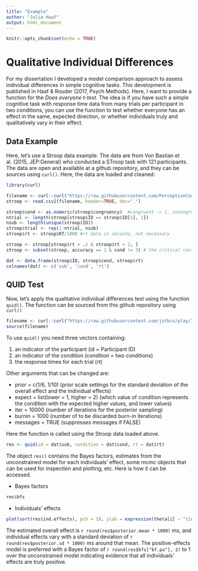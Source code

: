 ```yaml
---
title: "Example"
author: "Julia Haaf"
output: html_document
---
```


```r
knitr::opts_chunk$set(echo = TRUE)
```

# Qualitative Individual Differences

For my dissertation I developed a model comparison approach to assess individual differences in simple cognitive tasks. This development is published in Haaf & Rouder (2017, Psych Methods). Here, I want to provide a function for the *Does everyone t-test*. The idea is if you have such a simple cognitive task with response time data from many trials per participant in two conditions, you can use the function to test whether everyone has an effect in the same, expected direction, or whether individuals truly and qualitatively vary in their effect.

## Data Example

Here, let's use a Stroop data example. The data are from Von Bastian et al. (2015, JEP:General) who conducted a STroop task with 121 participants. The data are open and available at a github repository, and they can be sources using `curl()`. Here, the data are loaded and cleaned:

```r
library(curl)

filename <- curl::curl("https://raw.githubusercontent.com/PerceptionCognitionLab/data0/master/contexteffects/FlankerStroopSimon/LEF_stroop.csv")
stroop <- read.csv2(filename, header=TRUE, dec=".")

stroop$cond <- as.numeric(stroop$congruency)  #congruent -> 1, incongruent -> 2, neutral -> 3
ntrial <- length(stroop[stroop$ID == stroop$ID[1], 1])
nsub <- length(unique(stroop$ID))
stroop$trial <- rep(1:ntrial, nsub)
stroop$rt <- stroop$RT/1000 #rt data in seconds, not necessary

stroop <- stroop[stroop$rt > .2 & stroop$rt < 2, ]
stroop <- subset(stroop, accuracy == 1 & cond != 3) # the critical contrast is between congruent and incongruent

dat <- data.frame(stroop$ID, stroop$cond, stroop$rt)
colnames(dat) <- c('sub', 'cond', 'rt')
```

## QUID Test

Now, let's apply the qualitative individual differences test using the function `quid()`. The function can be sourced from this github repository using `curl()`

```r
filename <- curl::curl("https://raw.githubusercontent.com/jstbcs/play/7288a543f1bbab494f2e939a6bda1f077b84c2a7/Qualitative%20Individual%20Differences/quid.R")
source(filename)
```

To use `quid()` you need three vectors containing:

1. an indicator of the participant (id = Participant ID)
2. an indicator of the condition (condition = two conditions)
3. the response times for each trial (rt)

Other arguments that can be changed are:

- prior = c(1/6, 1/10) (prior scale settings for the standard deviation of the overall effect and the individual effects)
- expect = list(lower = 1, higher = 2) (which value of condition represents the condition with the expected higher values, and lower values)
- iter = 10000 (number of iterations for the posterior sampling)
- burnin = 1000 (number of to be discarded burn-in iterations)
- messages = TRUE (suppresses messages if FALSE)

Here the function is called using the Stroop data loaded above.

```r
res <- quid(id = dat$sub, condition = dat$cond, rt = dat$rt)
```

The object `res()` contains the Bayes factors, estimates from the unconstrained model for each individuals' effect, some mcmc objects that can be used for inspection and plotting, etc. Here is how it can be accessed.

- Bayes factors

```r
res$bfs
```

- Individuals' effects

```r
plot(sort(res$ind.effects), pch = 19, ylab = expression(theta[i] ~ "(in seconds)"))
```

The estimated overall effect is `r round(res$posterior.mean * 1000)` ms, and individual effects vary with a standard deviation of `r round(res$posterior.sd * 1000)` ms around that mean. The positive-effects model is preferred with a Bayes factor of `r round(res$bfs["bf.pu"], 2)` to 1 over the unconstrained model indicating evidence that all individuals' effects are truly positive.   

